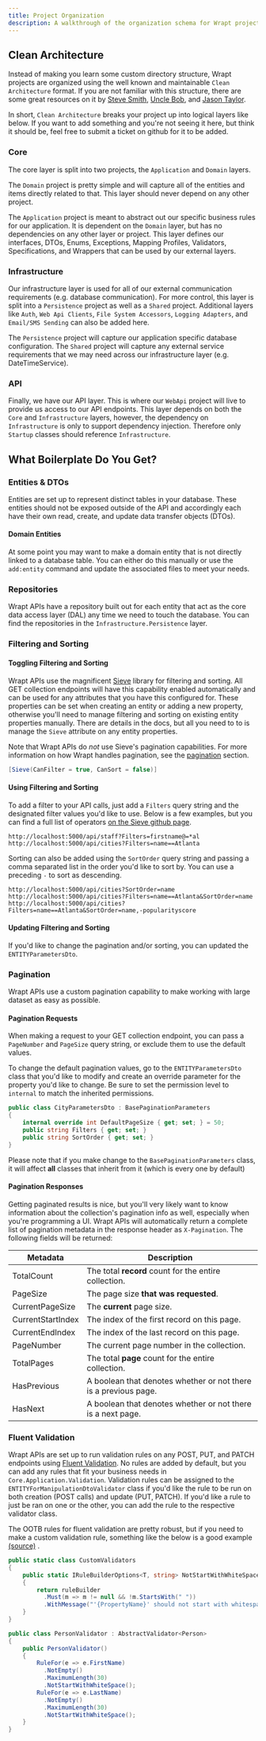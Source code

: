 ```yaml
---
title: Project Organization
description: A walkthrough of the organization schema for Wrapt projects
---
```


## Clean Architecture
Instead of making you learn some custom directory structure, Wrapt projects are organized using the well known and maintainable `Clean Architecture` format. If you are not familiar with this structure, 
there are some great resources on it by [Steve Smith](https://www.youtube.com/watch?v=joNTQy-KXiU), [Uncle Bob](https://blog.cleancoder.com/uncle-bob/2012/08/13/the-clean-architecture.html), and 
[Jason Taylor](https://jasontaylor.dev/clean-architecture-getting-started/). 

In short, `Clean Architecture` breaks your project up into logical layers like below. If you want to add something and you're not seeing it here, but think it should be, feel free to 
submit a ticket on github for it to be added.

### Core
The core layer is split into two projects, the `Application` and `Domain` layers. 

The `Domain` project is pretty simple and will capture all of the entities and items directly related to that. This layer should never depend on any other project.

The `Application` project is meant to abstract out our specific business rules for our application. It is dependent on the `Domain` layer, but has no dependencies on 
any other layer or project. This layer defines our interfaces, DTOs, Enums, Exceptions, Mapping Profiles, Validators, Specifications, and Wrappers that can be used by our external layers.


### Infrastructure
Our infrastructure layer is used for all of our external communication requirements (e.g. database communication). For more control, this layer is split into a `Persistence` 
project as well as a `Shared` project. Additional layers like `Auth`, `Web Api Clients`, `File System Accessors`, `Logging Adapters`, and `Email/SMS Sending` can also be added here.

The `Persistence` project will capture our application specific database configuration. The `Shared` project will capture any external service requirements that 
we may need across our infrastructure layer (e.g. DateTimeService).


### API
Finally, we have our API layer. This is where our `WebApi` project will live to provide us access to our API endpoints. This layer depends on both the `Core` and `Infrastructure` layers, 
however, the dependency on `Infrastructure` is only to support dependency injection. Therefore only `Startup` classes should reference `Infrastructure`.

## What Boilerplate Do You Get?
### Entities & DTOs
Entities are set up to represent distinct tables in your database. These entities should not be exposed outside of the API and accordingly each have their own read, create, 
and update data transfer objects (DTOs). 

#### Domain Entities
At some point you may want to make a domain entity that is not directly linked to a database table. You can either do this manually or use the `add:entity` command 
and update the associated files to meet your needs.

### Repositories
Wrapt APIs have a repository built out for each entity that act as the core data access layer (DAL) any time we need to touch the database. You can find the repositories in the 
`Infrastructure.Persistence` layer.

### Filtering and Sorting
#### Toggling Filtering and Sorting
Wrapt APIs use the magnificent [Sieve](https://github.com/Biarity/Sieve) library for filtering and sorting. All GET collection endpoints will have this capability enabled automatically 
and can be used for any attributes that you have this configured for. These properties can be set when creating an entity or 
adding a new property, otherwise you'll need to manage filtering and sorting on existing entity properties manually. There are details in the docs, but all you 
need to to is manage the `Sieve` attribute on any entity properties.

Note that Wrapt APIs do *not* use Sieve's pagination capabilities. For more information on how Wrapt handles pagination, see the [pagination](#pagination) section.

```csharp
[Sieve(CanFilter = true, CanSort = false)]
```

#### Using Filtering and Sorting
To add a filter to your API calls, just add a `Filters` query string and the designated filter values you'd like to use. Below is a few examples, but you can find a full list of 
operators [on the Sieve github page](https://github.com/Biarity/Sieve#operators).

```http
http://localhost:5000/api/staff?Filters=firstname@=*al
http://localhost:5000/api/cities?Filters=name==Atlanta
```

Sorting can also be added using the `SortOrder` query string and passing a comma separated list in the order you'd like to sort by. You can use a preceding `-` to sort as descending.
```http
http://localhost:5000/api/cities?SortOrder=name
http://localhost:5000/api/cities?Filters=name==Atlanta&SortOrder=name
http://localhost:5000/api/cities?Filters=name==Atlanta&SortOrder=name,-popularityscore
```
#### Updating Filtering and Sorting
If you'd like to change the pagination and/or sorting, you can updated the `ENTITYParametersDto`.

### Pagination
Wrapt APIs use a custom pagination capability to make working with large dataset as easy as possible.

#### Pagination Requests
When making a request to your GET collection endpoint, you can pass a `PageNumber` and `PageSize` query string, or exclude them to use the default values. 

To change the default pagination values, go to the `ENTITYParametersDto` class that you'd like to modify and create an override parameter for the property you'd like to change. Be sure to set the permission level to `internal` to match the inherited permissions.
```csharp
public class CityParametersDto : BasePaginationParameters
{
    internal override int DefaultPageSize { get; set; } = 50;
    public string Filters { get; set; }
    public string SortOrder { get; set; }
}
```

Please note that if you make change to the `BasePaginationParameters` class, it will affect **all** classes that inherit from it (which is every one by default)

#### Pagination Responses
Getting paginated results is nice, but you'll very likely want to know information about the collection's pagination info as well, especially when you're programming a UI. Wrapt APIs 
will automatically return a complete list of pagination metadata in the response header as `X-Pagination`. The following fields will be returned:

| Metadata        | Description                                                  |
| --------------- | ------------------------------------------------------------ |
| TotalCount | The total **record** count for the entire collection. |
| PageSize | The page size **that was requested**. |
| CurrentPageSize | The **current** page size. |
| CurrentStartIndex | The index of the first record on this page. |
| CurrentEndIndex | The index of the last record on this page. |
| PageNumber | The current page number in the collection. |
| TotalPages | The total **page** count for the entire collection. |
| HasPrevious | A boolean that denotes whether or not there is a previous page. |
| HasNext | A boolean that denotes whether or not there is a next page. |


### Fluent Validation
Wrapt APIs are set up to run validation rules on any POST, PUT, and PATCH endpoints using [Fluent Validation](https://fluentvalidation.net/). No rules are added by default, 
but you can add any rules that fit your business needs in `Core.Application.Validation`. Validation rules can be assigned to the `ENTITYForManipulationDtoValidator` class 
if you'd like the rule to be run on both creation (POST calls) and update (PUT, PATCH). If you'd like a rule to just be ran on one or the other, you can add the rule to 
the respective validator class.

The OOTB rules for fluent validation are pretty robust, but if you need to make a custom validation rule, something like 
the below is a good example [(source)](https://www.locktar.nl/programming/net-core/creating-custom-validators-with-fluentvalidation/) .

```csharp
public static class CustomValidators
{
    public static IRuleBuilderOptions<T, string> NotStartWithWhiteSpace<T>(this IRuleBuilder<T, string> ruleBuilder)
    {
        return ruleBuilder
          .Must(m => m != null && !m.StartsWith(" "))
          .WithMessage("'{PropertyName}' should not start with whitespace");
    }
}
```

```csharp
public class PersonValidator : AbstractValidator<Person>
{
    public PersonValidator()
    {        
        RuleFor(e => e.FirstName)
          .NotEmpty()
          .MaximumLength(30)
          .NotStartWithWhiteSpace();
        RuleFor(e => e.LastName)
          .NotEmpty()
          .MaximumLength(30)
          .NotStartWithWhiteSpace();
    }
}
```